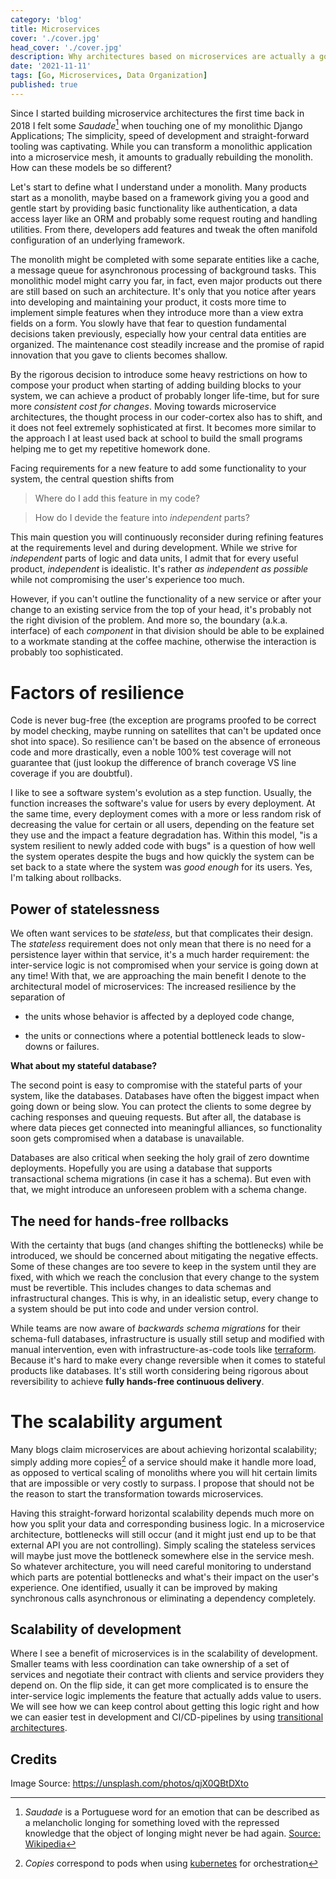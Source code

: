 ```yaml
---
category: 'blog'
title: Microservices
cover: './cover.jpg'
head_cover: './cover.jpg'
description: Why architectures based on microservices are actually a good idea.
date: '2021-11-11'
tags: [Go, Microservices, Data Organization]
published: true
---
```


Since I started building microservice architectures the first time back in 2018 I felt some _Saudade_[^1] when touching one of my monolithic Django Applications; The simplicity, speed of development and straight-forward tooling was captivating. While you can transform a monolithic application into a microservice mesh, it amounts to gradually rebuilding the monolith. How can these models be so different?

Let's start to define what I understand under a monolith. Many products start as a monolith, maybe based on a framework giving you a good and gentle start by providing basic functionality like authentication, a data access layer like an ORM and probably some request routing and handling utilities. From there, developers add features and tweak the often manifold configuration of an underlying framework.

The monolith might be completed with some separate entities like a cache, a message queue for asynchronous processing of background tasks. This monolithic model might carry you far, in fact, even major products out there are still based on such an architecture. It's only that you notice after years into developing and maintaining your product, it costs more time to implement simple features when they introduce more than a view extra fields on a form. You slowly have that fear to question fundamental decisions taken previously, especially how your central data entities are organized. The maintenance cost steadily increase and the promise of rapid innovation that you gave to clients becomes shallow.

By the rigorous decision to introduce some heavy restrictions on how to compose your product when starting of adding building blocks to your system, we can achieve a product of probably longer life-time, but for sure more _consistent cost for changes_.
Moving towards microservice architectures, the thought process in our coder-cortex also has to shift, and it does not feel extremely sophisticated at first. It becomes more similar to the approach I at least used back at school to build the small programs helping me to get my repetitive homework done.

Facing requirements for a new feature to add some functionality to your system, the central question shifts from

> Where do I add this feature in my code?

> How do I devide the feature into _independent_ parts?

This main question you will continuously reconsider during refining features at the requirements level and during development. While we strive for _independent_ parts of logic and data units, I admit that for every useful product, _independent_ is idealistic. It's rather _as independent as possible_ while not compromising the user's experience too much.

However, if you can't outline the functionality of a new service or after your change to an existing service from the top of your head, it's probably not the right division of the problem. And more so, the boundary (a.k.a. interface) of each _component_ in that division should be able to be explained to a workmate standing at the coffee machine, otherwise the interaction is probably too sophisticated.


# Factors of resilience

Code is never bug-free (the exception are programs proofed to be correct by model checking, maybe running on satellites that can't be updated once shot into space). So resilience can't be based on the absence of erroneous code and more drastically, even a noble 100% test coverage will not guarantee that (just lookup the difference of branch coverage VS line coverage if you are doubtful).

I like to see a software system's evolution as a step function. Usually, the function increases the software's value for users by every deployment. At the same time, every deployment comes with a more or less random risk of decreasing the value for certain or all users, depending on the feature set they use and the impact a feature degradation has. Within this model, "is a system resilient to newly added code with bugs" is a question of how well the system operates despite the bugs and how quickly the system can be set back to a state where the system was _good enough_ for its users. Yes, I'm talking about rollbacks.

## Power of statelessness

We often want services to be _stateless_, but that complicates their design. The _stateless_ requirement does not only mean that there is no need for a persistence layer within that service, it's a much harder requirement: the inter-service logic is not compromised when your service is going down at any time! With that, we are approaching the main benefit I denote to the architectural model of microservices: The increased resilience by the separation of

- the units whose behavior is affected by a deployed code change,

- the units or connections where a potential bottleneck leads to slow-downs or failures.


**What about my stateful database?**

The second point is easy to compromise with the stateful parts of your system, like the databases. Databases have often the biggest impact when going down or being slow. You can protect the clients to some degree by caching responses and queuing requests. But after all, the database is where data pieces get connected into meaningful alliances, so functionality soon gets compromised when a database is unavailable.

Databases are also critical when seeking the holy grail of zero downtime deployments. Hopefully you are using a database that supports transactional schema migrations (in case it has a schema). But even with that, we might introduce an unforeseen problem with a schema change.

## The need for hands-free rollbacks

With the certainty that bugs (and changes shifting the bottlenecks) while be introduced, we should be concerned about mitigating the negative effects. Some of these changes are too severe to keep in the system until they are fixed, with which we reach the conclusion that every change to the system must be revertible. This includes changes to data schemas and infrastructural changes. This is why, in an idealistic setup, every change to a system should be put into code and under version control.

While teams are now aware of _backwards schema migrations_ for their schema-full databases, infrastructure is usually still setup and modified with manual intervention, even with infrastructure-as-code tools like [terraform](https://www.terraform.io/). Because it's hard to make every change reversible when it comes to stateful products like databases. It's still worth considering being rigorous about reversibility to achieve **fully hands-free continuous delivery**.


# The scalability argument

Many blogs claim microservices are about achieving horizontal scalability; simply adding more copies[^2] of a service should make it handle more load, as opposed to vertical scaling of monoliths where you will hit certain limits that are impossible or very costly to surpass. I propose that should not be the reason to start the transformation towards microservices.

Having this straight-forward horizontal scalability depends much more on how you split your data and corresponding business logic. In a microservice architecture, bottlenecks will still occur (and it might just end up to be that external API you are not controlling). Simply scaling the stateless services will maybe just move the bottleneck somewhere else in the service mesh.
So whatever architecture, you will need careful monitoring to understand which parts are potential bottlenecks and what's their impact on the user's experience. One identified, usually it can be improved by making synchronous calls asynchronous or eliminating a dependency completely.


## Scalability of development

Where I see a benefit of microservices is in the scalability of development. Smaller teams with less coordination can take ownership of a set of services and negotiate their contract with clients and service providers they depend on. On the flip side, it can get more complicated is to ensure the inter-service logic implements the feature that actually adds value to users. We will see how we can keep control about getting this logic right and how we can easier test in development and CI/CD-pipelines by using [transitional architectures](/blog/saas-kit). 


## Credits 
Image Source:
https://unsplash.com/photos/qjX0QBtDXto


[^1]: _Saudade_ is a Portuguese word for an emotion that can be described as a melancholic longing for something loved with the repressed knowledge that the object of longing might never be had again. [Source: Wikipedia](https://en.wikipedia.org/wiki/Saudade)
[^2]: _Copies_ correspond to pods when using [kubernetes](https://kubernetes.io/) for orchestration
